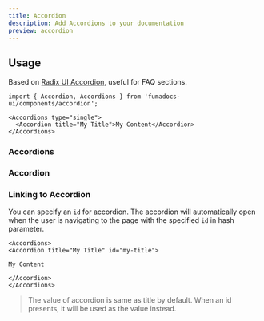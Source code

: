 ```yaml
---
title: Accordion
description: Add Accordions to your documentation
preview: accordion
---
```


## Usage

Based on
[Radix UI Accordion](https://www.radix-ui.com/primitives/docs/components/accordion), useful for FAQ sections.

```mdx
import { Accordion, Accordions } from 'fumadocs-ui/components/accordion';

<Accordions type="single">
  <Accordion title="My Title">My Content</Accordion>
</Accordions>
```

### Accordions

<AutoTypeTable path="./content/docs/fumadocs-ui/components/props.ts" name="AccordionsProps" />

### Accordion

<AutoTypeTable path="./content/docs/fumadocs-ui/components/props.ts" name="AccordionProps" />

### Linking to Accordion

You can specify an `id` for accordion. The accordion will automatically open when the user is navigating to the page with the specified `id` in hash parameter.

```mdx
<Accordions>
<Accordion title="My Title" id="my-title">

My Content

</Accordion>
</Accordions>
```

> The value of accordion is same as title by default. When an id presents, it will be used as the value instead.
